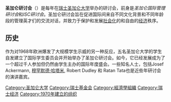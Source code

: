 {{Infobox Non-profit
| Non-profit_name = St. Gallen Symposium<br />圣加仑研讨会
| Non-profit_type = 对话讲坛
| founded_date = 1970年
| location = [[瑞士|瑞士]], [[圣加仑|圣加仑]], Dufourstrasse 83
| num_volunteers = 大約300人
| homepage =[http://www.stgallen-symposium.org www.stgallen-symposium.org]
}}

'''圣加仑研讨会'''（{{lang-en|St. Gallen Symposium}}）是每年在[[瑞士|瑞士]][[圣加仑大学|圣加仑大学]]举办的研讨会，前身是''圣加仑国际管理研讨会''和''ISC研讨会''。圣加仑研讨会旨在促进国际间来自不同文化背景和不同年龄段的管理英才们的交流对话，并致力于保护和发展[[社會化|社会化]]的和自由的[[经济学|经济]]秩序。

==历史==
作为对1968年欧洲爆发了大规模学生示威的另一种反应，五名圣加仑大学的学生自发建立了国际学生委员会并开始举办了圣加仑研讨会。如今，它已经发展成为了一个超过千人参加但仍然由学生主办的国际年度盛会。一些知名人士，包括Josef Ackermann, [[穆罕默德·哈塔米|穆罕默德·哈塔米]], Robert Dudley 和 Ratan Tata也是近些年研讨会的演讲嘉宾。

[[Category:圣加仑大学|Category:圣加仑大学]]
[[Category:瑞士基金会|Category:瑞士基金会]]
[[Category:經濟學組織|Category:經濟學組織]]
[[Category:瑞士经济|Category:瑞士经济]]
[[Category:1970年建立的组织|Category:1970年建立的组织]]